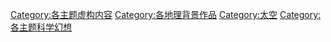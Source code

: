 [[Category:各主题虚构内容|Category:各主题虚构内容]]
[[Category:各地理背景作品|Category:各地理背景作品]]
[[Category:太空|Category:太空]]
[[Category:各主题科学幻想|Category:各主题科学幻想]]